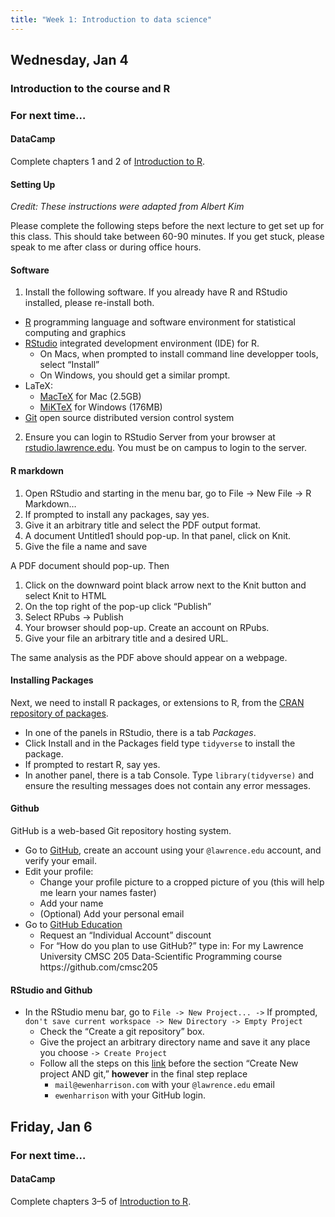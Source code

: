 ```yaml
---
title: "Week 1: Introduction to data science"
---
```


## Wednesday, Jan 4

### Introduction to the course and R


### For next time...

#### DataCamp

Complete chapters 1 and 2 of [Introduction to R](https://www.datacamp.com/courses/free-introduction-to-r).

#### Setting Up

*Credit: These instructions were adapted from Albert Kim*

Please complete the following steps before the next lecture to get set up for this class. This should take between 60-90 minutes. If you get stuck, please speak to me after class or during office hours.

#### Software

1. Install the following software. If you already have R and RStudio installed, please re-install both.

- [R](https://cran.r-project.org/) programming language and software environment for statistical computing and graphics
- [RStudio](https://www.rstudio.com/products/rstudio/download3/) integrated development environment (IDE) for R.
    + On Macs, when prompted to install command line developper tools, select “Install”
    + On Windows, you should get a similar prompt.
- LaTeX:
    + [MacTeX](https://tug.org/mactex/downloading.html) for Mac (2.5GB)
    + [MiKTeX](https://miktex.org/download) for Windows (176MB)
- [Git](https://git-scm.com/) open source distributed version control system

2. Ensure you can login to RStudio Server from your browser at [rstudio.lawrence.edu](https://rstudio.lawrence.edu). You must be on campus to login to the server.


#### R markdown

1. Open RStudio and starting in the menu bar, go to File -> New File -> R Markdown…
2. If prompted to install any packages, say yes.
3. Give it an arbitrary title and select the PDF output format.
4. A document Untitled1 should pop-up. In that panel, click on Knit.
5. Give the file a name and save

A PDF document should pop-up. Then

1. Click on the downward point black arrow next to the Knit button and select Knit to HTML
2. On the top right of the pop-up click "Publish"
3. Select RPubs -> Publish
4. Your browser should pop-up. Create an account on RPubs.
5. Give your file an arbitrary title and a desired URL.

The same analysis as the PDF above should appear on a webpage.

#### Installing Packages

Next, we need to install R packages, or extensions to R, from the [CRAN repository of packages](https://cran.r-project.org/web/packages/available_packages_by_name.html).

- In one of the panels in RStudio, there is a tab *Packages*.
- Click Install and in the Packages field type `tidyverse` to install the package.
- If prompted to restart R, say yes.
- In another panel, there is a tab Console. Type `library(tidyverse)` and ensure the resulting messages does not contain any error messages.

#### Github

GitHub is a web-based Git repository hosting system.

- Go to [GitHub](https://github.com/), create an account using your `@lawrence.edu` account, and verify your email.
- Edit your profile:
    + Change your profile picture to a cropped picture of you (this will help me learn your names faster)
    + Add your name
    + (Optional) Add your personal email
- Go to [GitHub Education](https://education.github.com/discount_requests/new)
    + Request an "Individual Account" discount
    + For "How do you plan to use GitHub?" type in: For my Lawrence University CMSC 205 Data-Scientific Programming course https://github.com/cmsc205


#### RStudio and Github

- In the RStudio menu bar, go to `File -> New Project... ->` If prompted, `don't save current workspace -> New Directory -> Empty Project`
    + Check the "Create a git repository" box.
    + Give the project an arbitrary directory name and save it any place you choose `-> Create Project`
    + Follow all the steps on this [link](https://www.r-bloggers.com/rstudio-and-github/) before the section "Create New project AND git," **however** in the final step replace
        + `mail@ewenharrison.com` with your `@lawrence.edu` email
        + `ewenharrison` with your GitHub login.


## Friday, Jan 6


### For next time...

#### DataCamp

Complete chapters 3--5 of [Introduction to R](https://www.datacamp.com/courses/free-introduction-to-r).
